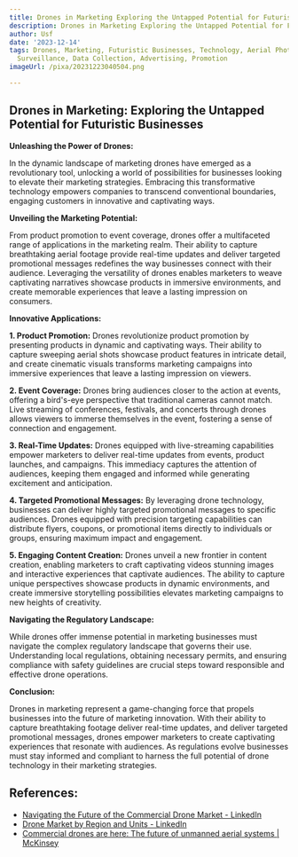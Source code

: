 ```yaml
---
title: Drones in Marketing Exploring the Untapped Potential for Futuristic Businesses
description: Drones in Marketing Exploring the Untapped Potential for Futuristic Businesses
author: Usf
date: '2023-12-14'
tags: Drones, Marketing, Futuristic Businesses, Technology, Aerial Photography, Delivery,
  Surveillance, Data Collection, Advertising, Promotion
imageUrl: /pixa/20231223040504.png

---
```

## Drones in Marketing: Exploring the Untapped Potential for Futuristic Businesses


**Unleashing the Power of Drones:**

In the dynamic landscape of marketing drones  have emerged as a  revolutionary tool, unlocking a world of possibilities for businesses looking to elevate their marketing strategies. Embracing this transformative technology empowers companies to transcend conventional boundaries, engaging customers in innovative and captivating ways.

**Unveiling the Marketing  Potential:**

From product promotion to event coverage, drones  offer a multifaceted range of applications  in the marketing  realm. Their  ability to capture breathtaking aerial  footage provide real-time updates and deliver targeted promotional messages redefines  the way businesses connect with their audience.   Leveraging the versatility of drones enables marketers to weave captivating narratives  showcase products in immersive environments, and create memorable experiences that leave  a lasting impression on consumers.

**Innovative Applications:**

**1. Product Promotion:** Drones revolutionize product promotion by presenting products  in dynamic and captivating ways. Their ability to capture  sweeping aerial shots showcase product features in intricate  detail, and create  cinematic visuals transforms marketing campaigns into  immersive experiences that leave a lasting impression on viewers.

**2. Event Coverage:** Drones bring audiences closer to the action at events, offering  a bird's-eye  perspective that traditional  cameras cannot match. Live streaming of conferences, festivals, and concerts  through drones allows viewers to immerse themselves in the event, fostering a sense of  connection and  engagement.

**3. Real-Time Updates:** Drones equipped with  live-streaming capabilities empower marketers to deliver real-time updates from events, product launches, and campaigns. This immediacy captures the attention of audiences, keeping them engaged and informed while generating excitement and anticipation.

**4. Targeted Promotional Messages:** By leveraging drone technology, businesses can deliver highly targeted promotional messages to  specific audiences. Drones equipped with precision  targeting  capabilities can distribute flyers, coupons, or  promotional items directly to individuals or groups, ensuring maximum impact and engagement.

**5. Engaging Content Creation:** Drones unveil a new frontier in content creation, enabling marketers  to craft captivating videos stunning images and interactive experiences that  captivate audiences. The ability to capture  unique  perspectives showcase products  in dynamic environments, and create immersive storytelling possibilities elevates marketing campaigns to new heights of creativity.

**Navigating the Regulatory Landscape:**

While drones offer immense potential  in marketing businesses must navigate the complex  regulatory landscape  that governs their use. Understanding local regulations, obtaining necessary permits, and ensuring compliance with safety guidelines  are  crucial steps toward  responsible and effective drone operations.

**Conclusion:**

Drones in marketing represent a game-changing force that propels businesses into the future of marketing innovation. With  their ability to capture breathtaking  footage deliver real-time updates, and deliver  targeted promotional messages, drones empower marketers to create captivating experiences that resonate with  audiences.  As regulations evolve businesses must stay informed and compliant to harness the full potential of drone technology in their marketing strategies.

## References:
- [Navigating the Future of the Commercial Drone Market - LinkedIn](https://www.linkedin.com/pulse/navigating-future-commercial-drone-market-drone-industry-insights)
- [Drone Market by Region and Units - LinkedIn](https://www.linkedin.com/pulse/drone-market-region-units-drone-industry-insights)
- [Commercial drones are here: The future of unmanned aerial systems | McKinsey](https://www.mckinsey.com/industries/travel-logistics-and-infrastructure/our-insights/commercial-drones-are-here-the-future-of-unmanned-aerial-systems)
